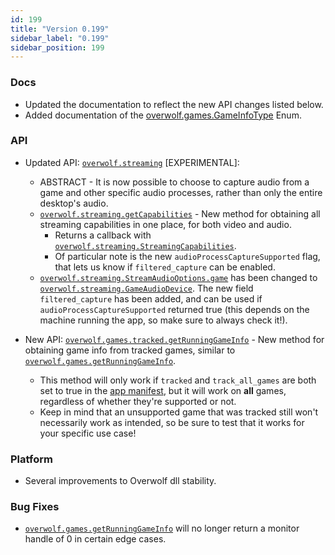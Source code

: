 ```yaml
---
id: 199
title: "Version 0.199"
sidebar_label: "0.199"
sidebar_position: 199
---
```


### Docs
- Updated the documentation to reflect the new API changes listed below.
- Added documentation of the [overwolf.games.GameInfoType](/api/games#gameinfotype-enum) Enum.

### API
- Updated API: [`overwolf.streaming`](/api/streaming) [EXPERIMENTAL]:
  - ABSTRACT - It is now possible to choose to capture audio from a game and other specific audio processes, rather than only the entire desktop's audio.
  - [`overwolf.streaming.getCapabilities`](/api/streaming) - New method for obtaining all streaming capabilities in one place, for both video and audio.
    - Returns a callback with [`overwolf.streaming.StreamingCapabilities`](/api/streaming).
    - Of particular note is the new `audioProcessCaptureSupported` flag, that lets us know if `filtered_capture` can be enabled.
  - [`overwolf.streaming.StreamAudioOptions.game`](/api/streaming) has been changed to [`overwolf.streaming.GameAudioDevice`](/api/streaming). The new field `filtered_capture` has been added, and can be used if `audioProcessCaptureSupported` returned true (this depends on the machine running the app, so make sure to always check it!).

- New API: [`overwolf.games.tracked.getRunningGameInfo`](/api/games/tracked#getrunninggameinfocallback) - New method for obtaining game info from tracked games, similar to [`overwolf.games.getRunningGameInfo`](/api/games).
  - This method will only work if `tracked` and `track_all_games` are both set to true in the [app manifest](/api/manifest#launch_event_settings-array), but it will work on **all** games, regardless of whether they're supported or not.
  - Keep in mind that an unsupported game that was tracked still won't necessarily work as intended, so be sure to test that it works for your specific use case!

### Platform
- Several improvements to Overwolf dll stability.

### Bug Fixes
- [`overwolf.games.getRunningGameInfo`](/api/games) will no longer return a monitor handle of 0 in certain edge cases.



